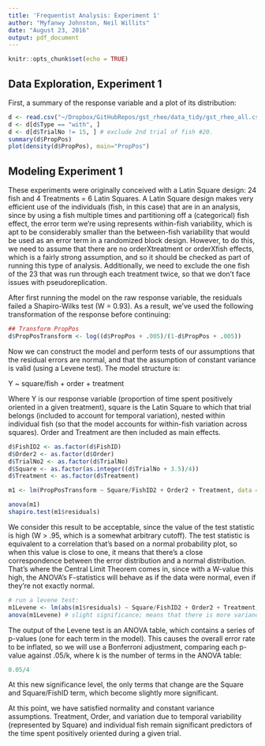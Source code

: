 ```yaml
---
title: 'Frequentist Analysis: Experiment 1'
author: "Myfanwy Johnston, Neil Willits"
date: "August 23, 2016"
output: pdf_document
---
```


```r
knitr::opts_chunk$set(echo = TRUE)

```

## Data Exploration, Experiment 1

First, a summary of the response variable and a plot of its distribution:

```r
d <- read.csv("~/Dropbox/GitHubRepos/gst_rheo/data_tidy/gst_rheo_all.csv", header=T, stringsAsFactors = F)
d <- d[d$Type == "with", ]
d <- d[d$TrialNo != 15, ] # exclude 2nd trial of fish #20.
summary(d$PropPos)
plot(density(d$PropPos), main="PropPos")
```

## Modeling Experiment 1

These experiments were originally conceived with a Latin Square design: 24 fish and 4 Treatments = 6 Latin Squares.  A Latin Square design makes very efficient use of the individuals (fish, in this case) that are in an analysis, since by using a fish multiple times and partitioning off a (categorical) fish effect, the error term we're using represents within-fish variability, which is apt to be considerably smaller than the between-fish variability that would be used as an error term in a randomized block design. However, to do this, we need to assume that there are no orderXtreatment or orderXfish effects, which is a fairly strong assumption, and so it should be checked as part of running this type of analysis.  Additionally, we need to exclude the one fish of the 23 that was run through each treatment twice, so that we don't face issues with pseudoreplication.

After first running the model on the raw response variable, the residuals failed a Shapiro-Wilks test (W = 0.93).  As a result, we've used the following transformation of the response before continuing:


```r
## Transform PropPos 
d$PropPosTransform <- log((d$PropPos + .005)/(1-d$PropPos + .005))

```

Now we can construct the model and perform tests of our assumptions that the residual errors are normal, and that the assumption of constant variance is valid (using a Levene test).  The model structure is:

Y ~ square/fish + order + treatment

Where Y is our response variable (proportion of time spent positively oriented in a given treatment), square is the Latin Square to which that trial belongs (included to account for temporal variation), nested within individual fish (so that the model accounts for within-fish variation across squares).  Order and Treatment are then included as main effects.


```r

d$FishID2 <- as.factor(d$FishID)
d$Order2 <- as.factor(d$Order)
d$TrialNo2 <- as.factor(d$TrialNo)
d$Square <- as.factor(as.integer((d$TrialNo + 3.5)/4))
d$Treatment <- as.factor(d$Treatment)
```

```r
m1 <- lm(PropPosTransform ~ Square/FishID2 + Order2 + Treatment, data = d)

anova(m1)
shapiro.test(m1$residuals)

```

We consider this result to be acceptable, since the value of the test statistic is high (W > .95, which is a somewhat arbitrary cutoff). The test statistic is equivalent to a correlation that’s based on a normal probability plot, so when this value is close to one, it means that there’s a close correspondence between the error distribution and a normal distribution. That’s where the Central Limit Theorem comes in, since with a W-value this high, the ANOVA’s F-statistics will behave as if the data were normal, even if they’re not exactly normal.

```r
# run a levene test:  
m1Levene <- lm(abs(m1$residuals) ~ Square/FishID2 + Order2 + Treatment, data = d)
anova(m1Levene) # slight significance; means that there is more variance in some treatments than others. 
```

The output of the Levene test is an ANOVA table, which contains a series of p-values (one for each term in the model). This causes the overall error rate to be inflated, so we will use a Bonferroni adjustment, comparing each p-value against .05/k, where k is the number of terms in the ANOVA table:

```r
0.05/4 
```

At this new significance level, the only terms that change are the Square and Square/FishID term, which become slightly more significant.

At this point, we have satisfied normality and constant variance assumptions.  Treatment, Order, and variation due to temporal variability (represented by Square) and individual fish remain significant predictors of the time spent positively oriented during a given trial.

